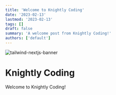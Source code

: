 ```yaml
---
title: 'Welcome to Knightly Coding'
date: '2023-02-13'
lastmod: '2023-02-13'
tags: []
draft: false
summary: 'A welcome post from Knightly Coding!'
authors: ['default']
---
```


![tailwind-nextjs-banner](/static/images/twitter-card.png)

# Knightly Coding

Welcome to Knightly Coding!